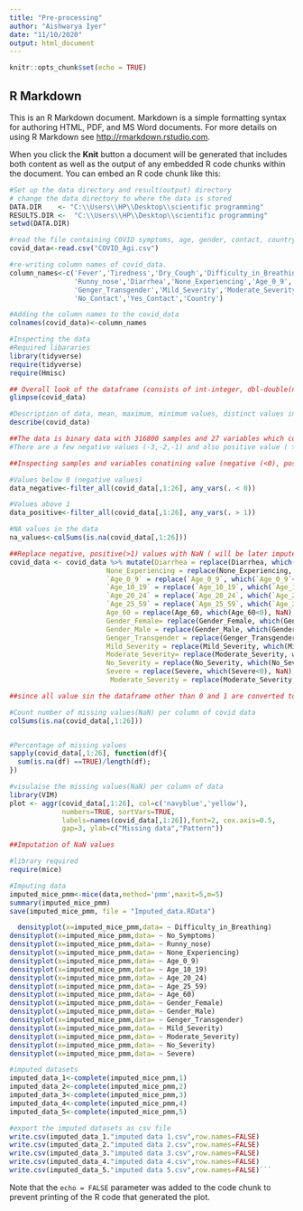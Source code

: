 ---
title: "Pre-processing"
author: "Aishwarya Iyer"
date: "11/10/2020"
output: html_document
---

```{r setup, include=FALSE}
knitr::opts_chunk$set(echo = TRUE)
```

## R Markdown

This is an R Markdown document. Markdown is a simple formatting syntax for authoring HTML, PDF, and MS Word documents. For more details on using R Markdown see <http://rmarkdown.rstudio.com>.

When you click the **Knit** button a document will be generated that includes both content as well as the output of any embedded R code chunks within the document. You can embed an R code chunk like this:

```{r}
#Set up the data directory and result(output) directory
# change the data directory to where the data is stored 
DATA.DIR    <- "C:\\Users\\HP\\Desktop\\scientific programming"
RESULTS.DIR <-  "C:\\Users\\HP\\Desktop\\scientific programming"
setwd(DATA.DIR)

#read the file containing COVID symptoms, age, gender, contact, country and severity class details
covid_data<-read.csv("COVID_Agi.csv")
```

```{r}
#re-writing column names of covid_data.
column_names<-c('Fever','Tiredness','Dry_Cough','Difficulty_in_Breathing','Sore_Throat','No_Symptoms','Pains','Nasal_Congestion',
                'Runny_nose','Diarrhea','None_Experiencing','Age_0_9','Age_10_19','Age_20_24','Age_25_59','Age_60','Gender_Female','Gender_Male',
                'Genger_Transgender','Mild_Severity','Moderate_Severity','No_Severity','Severe','Contact_Dont_Know',
                'No_Contact','Yes_Contact','Country')

#Adding the column names to the covid_data
colnames(covid_data)<-column_names
```

```{r}
#Inspecting the data
#Required libararies
library(tidyverse)
require(tidyverse)
require(Hmisc)

## Overall look of the dataframe (consists of int-integer, dbl-double(numeric),fct-factor)
glimpse(covid_data)

#Description of data, mean, maximum, minimum values, distinct values in the data.
describe(covid_data)

##The data is binary data with 316800 samples and 27 variables which contains one categorical variable of country.
#There are a few negative values (-3,-2,-1) and also positive value ( >1) in the data. Thes eneed to be converted to NaN.

```

```{r}
##Inspecting samples and variables conatining value (negative (<0), positive(>1) and NA)

#Values below 0 (negative values)
data_negative<-filter_all(covid_data[,1:26], any_vars(. < 0))

#Values above 1
data_positive<-filter_all(covid_data[,1:26], any_vars(. > 1))

#NA values in the data
na_values<-colSums(is.na(covid_data[,1:26]))
```

```{r}
##Replace negative, positive(>1) values with NaN ( will be later imputed)
covid_data <- covid_data %>% mutate(Diarrhea = replace(Diarrhea, which(Diarrhea<0), NaN),
                        None_Experiencing = replace(None_Experiencing, which(None_Experiencing<0), NaN),
                        `Age_0_9` = replace(`Age_0_9`, which(`Age_0_9`<0), NaN),
                        `Age_10_19` = replace(`Age_10_19`, which(`Age_10_19`<0), NaN),
                        `Age_20_24` = replace(`Age_20_24`, which(`Age_20_24`<0), NaN),
                        `Age_25_59` = replace(`Age_25_59`, which(`Age_25_59`<0), NaN),
                        Age_60 = replace(Age_60, which(Age_60<0), NaN),
                        Gender_Female= replace(Gender_Female, which(Gender_Female<0),NaN),
                        Gender_Male = replace(Gender_Male, which(Gender_Male<0), NaN),
                        Genger_Transgender = replace(Genger_Transgender, which(Genger_Transgender<0), NaN),
                        Mild_Severity = replace(Mild_Severity, which(Mild_Severity<0), NaN),
                        Moderate_Severity= replace(Moderate_Severity, which(Moderate_Severity<0), NaN),
                        No_Severity = replace(No_Severity, which(No_Severity<0), NaN),
                        Severe = replace(Severe, which(Severe<0), NaN),
                         Moderate_Severity = replace(Moderate_Severity, which(Moderate_Severity > 1), NaN))
```

```{r}
##since all value sin the dataframe other than 0 and 1 are converted to NaN. 

#Count number of missing values(NaN) per column of covid data
colSums(is.na(covid_data[,1:26]))


#Percentage of missing values
sapply(covid_data[,1:26], function(df){
  sum(is.na(df) ==TRUE)/length(df);
})
```

```{r,fig.height=8,fig.width=15,dpi=100}
#visulaise the missing values(NaN) per column of data 
library(VIM)
plot <- aggr(covid_data[,1:26], col=c('navyblue','yellow'),
             numbers=TRUE, sortVars=TRUE,
             labels=names(covid_data[,1:26]),font=2, cex.axis=0.5,
             gap=3, ylab=c("Missing data","Pattern"))
```

```{r}
##Imputation of NaN values 

#library required
require(mice)

#Imputing data 
imputed_mice_pmm<-mice(data,method='pmm',maxit=5,m=5)
summary(imputed_mice_pmm)
save(imputed_mice_pmm, file = "Imputed_data.RData")
```

```{r,r, out.width='1\\linewidth', fig.asp=0.5, fig.ncol = 1, fig.cap="output",fig.align = "center"}
  densityplot(x=imputed_mice_pmm,data= ~ Difficulty_in_Breathing)
densityplot(x=imputed_mice_pmm,data= ~ No_Symptoms)
densityplot(x=imputed_mice_pmm,data= ~ Runny_nose)
densityplot(x=imputed_mice_pmm,data= ~ None_Experiencing)
densityplot(x=imputed_mice_pmm,data= ~ Age_0_9)
densityplot(x=imputed_mice_pmm,data= ~ Age_10_19)
densityplot(x=imputed_mice_pmm,data= ~ Age_20_24)
densityplot(x=imputed_mice_pmm,data= ~ Age_25_59)
densityplot(x=imputed_mice_pmm,data= ~ Age_60)
densityplot(x=imputed_mice_pmm,data= ~ Gender_Female)
densityplot(x=imputed_mice_pmm,data= ~ Gender_Male)
densityplot(x=imputed_mice_pmm,data= ~ Genger_Transgender)
densityplot(x=imputed_mice_pmm,data= ~ Mild_Severity)
densityplot(x=imputed_mice_pmm,data= ~ Moderate_Severity)
densityplot(x=imputed_mice_pmm,data= ~ No_Severity)
densityplot(x=imputed_mice_pmm,data= ~ Severe)
```

```{r}
#imputed datasets
imputed_data_1<-complete(imputed_mice_pmm,1)
imputed_data_2<-complete(imputed_mice_pmm,2)
imputed_data_3<-complete(imputed_mice_pmm,3)
imputed_data_4<-complete(imputed_mice_pmm,4)
imputed_data_5<-complete(imputed_mice_pmm,5)

```

```{r}
#export the imputed datasets as csv file
write.csv(imputed_data_1."imputed data 1.csv",row.names=FALSE)
write.csv(imputed_data_2."imputed data 2.csv",row.names=FALSE)
write.csv(imputed_data_3."imputed data 3.csv",row.names=FALSE)
write.csv(imputed_data_4."imputed data 4.csv",row.names=FALSE)
write.csv(imputed_data_5."imputed data 5.csv",row.names=FALSE)```


```

Note that the `echo = FALSE` parameter was added to the code chunk to prevent printing of the R code that generated the plot.
